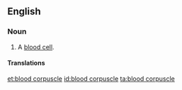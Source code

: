 ==English==

===Noun===
{{en-noun}}

# {{lb|en|hematology|cytology}} A [[blood cell]].

====Translations====
{{trans-see|blood cell}}

[[et:blood corpuscle]]
[[id:blood corpuscle]]
[[ta:blood corpuscle]]